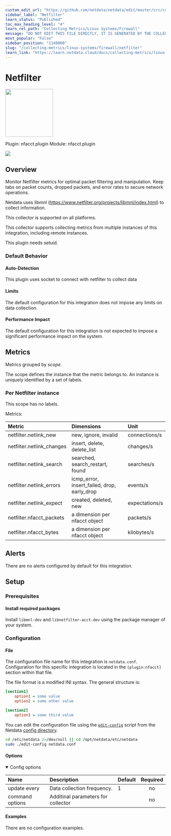 ```yaml
---
custom_edit_url: "https://github.com/netdata/netdata/edit/master/src/collectors/nfacct.plugin/metadata.yaml"
sidebar_label: "Netfilter"
learn_status: "Published"
toc_max_heading_level: "4"
learn_rel_path: "Collecting Metrics/Linux Systems/Firewall"
message: "DO NOT EDIT THIS FILE DIRECTLY, IT IS GENERATED BY THE COLLECTOR'S metadata.yaml FILE"
most_popular: "False"
sidebar_position: "1148000"
slug: "/collecting-metrics/linux-systems/firewall/netfilter"
learn_link: "https://learn.netdata.cloud/docs/collecting-metrics/linux-systems/firewall/netfilter"
---
```



# Netfilter


<img src="https://netdata.cloud/img/netfilter.png" width="150"/>


Plugin: nfacct.plugin
Module: nfacct.plugin

<img src="https://img.shields.io/badge/maintained%20by-Netdata-%2300ab44" />

## Overview

Monitor Netfilter metrics for optimal packet filtering and manipulation. Keep tabs on packet counts, dropped packets, and error rates to secure network operations.

Netdata uses libmnl (https://www.netfilter.org/projects/libmnl/index.html) to collect information.

This collector is supported on all platforms.

This collector supports collecting metrics from multiple instances of this integration, including remote instances.

This plugin needs setuid.

### Default Behavior

#### Auto-Detection

This plugin uses socket to connect with netfilter to collect data

#### Limits

The default configuration for this integration does not impose any limits on data collection.

#### Performance Impact

The default configuration for this integration is not expected to impose a significant performance impact on the system.


## Metrics

Metrics grouped by *scope*.

The scope defines the instance that the metric belongs to. An instance is uniquely identified by a set of labels.



### Per Netfilter instance



This scope has no labels.

Metrics:

| Metric | Dimensions | Unit |
|:------|:----------|:----|
| netfilter.netlink_new | new, ignore, invalid | connections/s |
| netfilter.netlink_changes | insert, delete, delete_list | changes/s |
| netfilter.netlink_search | searched, search_restart, found | searches/s |
| netfilter.netlink_errors | icmp_error, insert_failed, drop, early_drop | events/s |
| netfilter.netlink_expect | created, deleted, new | expectations/s |
| netfilter.nfacct_packets | a dimension per nfacct object | packets/s |
| netfilter.nfacct_bytes | a dimension per nfacct object | kilobytes/s |



## Alerts

There are no alerts configured by default for this integration.


## Setup

### Prerequisites

#### Install required packages

Install `libmnl-dev` and `libnetfilter-acct-dev` using the package manager of your system.



### Configuration

#### File

The configuration file name for this integration is `netdata.conf`.
Configuration for this specific integration is located in the `[plugin:nfacct]` section within that file.

The file format is a modified INI syntax. The general structure is:

```ini
[section1]
    option1 = some value
    option2 = some other value

[section2]
    option3 = some third value
```
You can edit the configuration file using the [`edit-config`](/docs/netdata-agent/configuration#edit-a-configuration-file-using-edit-config) script from the
Netdata [config directory](/docs/netdata-agent/configuration#the-netdata-config-directory).

```bash
cd /etc/netdata 2>/dev/null || cd /opt/netdata/etc/netdata
sudo ./edit-config netdata.conf
```
#### Options



<details open><summary>Config options</summary>

| Name | Description | Default | Required |
|:----|:-----------|:-------|:--------:|
| update every | Data collection frequency. | 1 | no |
| command options | Additinal parameters for collector |  | no |

</details>

#### Examples
There are no configuration examples.



